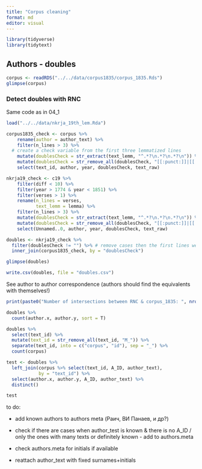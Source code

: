 ```yaml
---
title: "Corpus cleaning"
format: md
editor: visual
---
```


```r
library(tidyverse)
library(tidytext)
```

## Authors - doubles

```r
corpus <- readRDS("../../data/corpus1835/corpus_1835.Rds")
glimpse(corpus)
```

### Detect doubles with RNC

Same code as in 04_1

```r
load("../../data/nkrja_19th_lem.Rda")

corpus1835_check <- corpus %>% 
    rename(author = author_text) %>% 
    filter(n_lines > 3) %>%
  # create a check variable from the first three lemmatized lines
    mutate(doublesCheck = str_extract(text_lemm, "^.*?\n.*?\n.*?\n")) %>% 
    mutate(doublesCheck = str_remove_all(doublesCheck, "[[:punct:]]|[[:space:]]")) %>% 
    select(text_id, author, year, doublesCheck, text_raw)

nkrja19_check <- c19 %>% 
    filter(diff < 10) %>% 
    filter(year > 1774 & year < 1851) %>% 
    filter(verses > 1) %>% 
    rename(n_lines = verses,
           text_lemm = lemma) %>% 
    filter(n_lines > 3) %>%
    mutate(doublesCheck = str_extract(text_lemm, "^.*?\n.*?\n.*?\n")) %>% 
    mutate(doublesCheck = str_remove_all(doublesCheck, "[[:punct:]]|[[:space:]]")) %>% 
    select(Unnamed..0, author, year, doublesCheck, text_raw)

doubles <- nkrja19_check %>% 
  filter(doublesCheck != "") %>% # remove cases then the first lines were empty or sth like this
  inner_join(corpus1835_check, by = "doublesCheck")  

glimpse(doubles)  

write.csv(doubles, file = "doubles.csv")
```

See author to author correspondence (authors should find the equivalents with themselves!)

```r
print(paste0("Number of intersections between RNC & corpus_1835: ", nrow(doubles)))

doubles %>% 
  count(author.x, author.y, sort = T)

doubles %>% 
  select(text_id) %>% 
  mutate(text_id = str_remove_all(text_id, "M_")) %>% 
  separate(text_id, into = c("corpus", "id"), sep = "_") %>% 
  count(corpus)
```

```r
test <- doubles %>% 
  left_join(corpus %>% select(text_id, A_ID, author_text),
            by = "text_id") %>% 
  select(author.x, author.y, A_ID, author_text) %>% 
  distinct()

test
```

to do:

-   add known authors to authors meta (Раич, ВИ Панаев, и др?)

-   check if there are cases when author_test is known & there is no A_ID / only the ones with many texts or definitely known - add to authors.meta

-   check authors.meta for initials if available

-   reattach author_text with fixed surnames+initials
